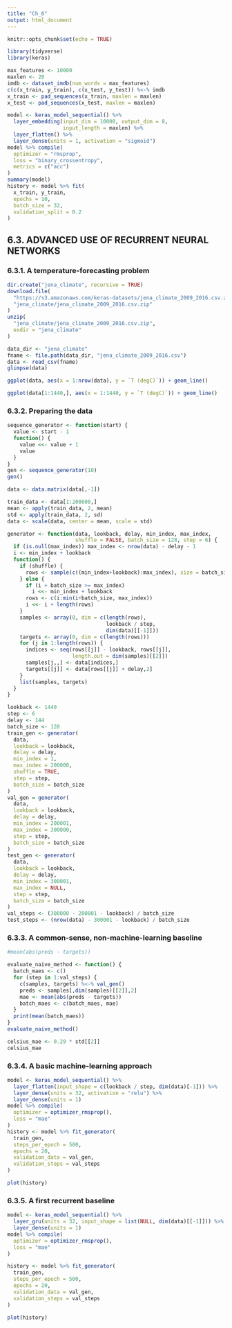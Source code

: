 ```yaml
---
title: "Ch_6"
output: html_document
---
```


```r
knitr::opts_chunk$set(echo = TRUE)
```

```r
library(tidyverse)
library(keras)
```

```r
max_features <- 10000                                         
maxlen <- 20                                                  
imdb <- dataset_imdb(num_words = max_features)
c(c(x_train, y_train), c(x_test, y_test)) %<-% imdb           
x_train <- pad_sequences(x_train, maxlen = maxlen)            
x_test <- pad_sequences(x_test, maxlen = maxlen)
```


```r
model <- keras_model_sequential() %>%
  layer_embedding(input_dim = 10000, output_dim = 8,            
                  input_length = maxlen) %>%
  layer_flatten() %>%                                           
  layer_dense(units = 1, activation = "sigmoid")                
model %>% compile(
  optimizer = "rmsprop",
  loss = "binary_crossentropy",
  metrics = c("acc")
)
summary(model)
history <- model %>% fit(
  x_train, y_train,
  epochs = 10,
  batch_size = 32,
  validation_split = 0.2
)
```


## 6.3. ADVANCED USE OF RECURRENT NEURAL NETWORKS
### 6.3.1. A temperature-forecasting problem

```r
dir.create("jena_climate", recursive = TRUE)
download.file(
  "https://s3.amazonaws.com/keras-datasets/jena_climate_2009_2016.csv.zip",
  "jena_climate/jena_climate_2009_2016.csv.zip"
)
unzip(
  "jena_climate/jena_climate_2009_2016.csv.zip",
  exdir = "jena_climate"
)
```

```r
data_dir <- "jena_climate"
fname <- file.path(data_dir, "jena_climate_2009_2016.csv")
data <- read_csv(fname)
glimpse(data)
```
```r
ggplot(data, aes(x = 1:nrow(data), y = `T (degC)`)) + geom_line()
```

```r
ggplot(data[1:1440,], aes(x = 1:1440, y = `T (degC)`)) + geom_line()
```

### 6.3.2. Preparing the data

```r
sequence_generator <- function(start) {
  value <- start - 1
  function() {
    value <<- value + 1
    value
  }
}
gen <- sequence_generator(10)
gen()
```

```r
data <- data.matrix(data[,-1])
```

```r
train_data <- data[1:200000,]
mean <- apply(train_data, 2, mean)
std <- apply(train_data, 2, sd)
data <- scale(data, center = mean, scale = std)
```

```r
generator <- function(data, lookback, delay, min_index, max_index,
                      shuffle = FALSE, batch_size = 128, step = 6) {
  if (is.null(max_index)) max_index <- nrow(data) - delay - 1
  i <- min_index + lookback
  function() {
    if (shuffle) {
      rows <- sample(c((min_index+lookback):max_index), size = batch_size)
    } else {
      if (i + batch_size >= max_index)
        i <<- min_index + lookback
      rows <- c(i:min(i+batch_size, max_index))
      i <<- i + length(rows)
    }
    samples <- array(0, dim = c(length(rows),
                                lookback / step,
                                dim(data)[[-1]]))
    targets <- array(0, dim = c(length(rows)))
    for (j in 1:length(rows)) {
      indices <- seq(rows[[j]] - lookback, rows[[j]],
                     length.out = dim(samples)[[2]])
      samples[j,,] <- data[indices,]
      targets[[j]] <- data[rows[[j]] + delay,2]
    }
    list(samples, targets)
  }
}
```

```r
lookback <- 1440
step <- 6
delay <- 144
batch_size <- 128
train_gen <- generator(
  data,
  lookback = lookback,
  delay = delay,
  min_index = 1,
  max_index = 200000,
  shuffle = TRUE,
  step = step,
  batch_size = batch_size
)
val_gen = generator(
  data,
  lookback = lookback,
  delay = delay,
  min_index = 200001,
  max_index = 300000,
  step = step,
  batch_size = batch_size
)
test_gen <- generator(
  data,
  lookback = lookback,
  delay = delay,
  min_index = 300001,
  max_index = NULL,
  step = step,
  batch_size = batch_size
)
val_steps <- (300000 - 200001 - lookback) / batch_size               
test_steps <- (nrow(data) - 300001 - lookback) / batch_size
```

### 6.3.3. A common-sense, non-machine-learning baseline

```r
#mean(abs(preds - targets))
```

```r
evaluate_naive_method <- function() {
  batch_maes <- c()
  for (step in 1:val_steps) {
    c(samples, targets) %<-% val_gen()
    preds <- samples[,dim(samples)[[2]],2]
    mae <- mean(abs(preds - targets))
    batch_maes <- c(batch_maes, mae)
  }
  print(mean(batch_maes))
}
evaluate_naive_method()
```

```r
celsius_mae <- 0.29 * std[[2]]
celsius_mae
```

### 6.3.4. A basic machine-learning approach

```r
model <- keras_model_sequential() %>%
  layer_flatten(input_shape = c(lookback / step, dim(data)[-1])) %>%
  layer_dense(units = 32, activation = "relu") %>%
  layer_dense(units = 1)
model %>% compile(
  optimizer = optimizer_rmsprop(),
  loss = "mae"
)
history <- model %>% fit_generator(
  train_gen,
  steps_per_epoch = 500,
  epochs = 20,
  validation_data = val_gen,
  validation_steps = val_steps
)
```

```r
plot(history)
```

### 6.3.5. A first recurrent baseline

```r
model <- keras_model_sequential() %>%
  layer_gru(units = 32, input_shape = list(NULL, dim(data)[[-1]])) %>%
  layer_dense(units = 1)
model %>% compile(
  optimizer = optimizer_rmsprop(),
  loss = "mae"
)

history <- model %>% fit_generator(
  train_gen,
  steps_per_epoch = 500,
  epochs = 20,
  validation_data = val_gen,
  validation_steps = val_steps
)
```

```r
plot(history)
```

